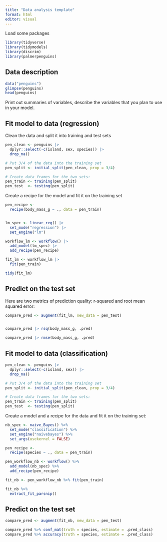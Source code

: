 ```yaml
---
title: "Data analysis template"
format: html
editor: visual
---
```


Load some packages

```r
library(tidyverse)
library(tidymodels)
library(discrim)
library(palmerpenguins)
```

## Data description

```r
data("penguins")
glimpse(penguins)
head(penguins)
```

Print out summaries of variables, describe the variables that you plan to use in your model.

## Fit model to data (regression)

Clean the data and split it into training and test sets

```r
pen_clean <- penguins |> 
  dplyr::select(-c(island, sex, species)) |> 
  drop_na() 

# Put 3/4 of the data into the training set 
pen_split <- initial_split(pen_clean, prop = 3/4)

# Create data frames for the two sets:
pen_train <- training(pen_split)
pen_test  <- testing(pen_split)


```

Create a recipe for the model and fit it on the training set

```r
pen_recipe <- 
  recipe(body_mass_g ~ ., data = pen_train)


lm_spec <- linear_reg() |> 
  set_mode("regression") |> 
  set_engine("lm")

workflow_lm <- workflow() |> 
  add_model(lm_spec) |> 
  add_recipe(pen_recipe)

fit_lm <- workflow_lm |> 
  fit(pen_train)

tidy(fit_lm)
```

## Predict on the test set 

Here are two metrics of prediction quality: r-squared and root mean squared error:

```r
compare_pred <- augment(fit_lm, new_data = pen_test) 


compare_pred |> rsq(body_mass_g, .pred)

compare_pred |> rmse(body_mass_g, .pred)
```

## Fit model to data (classification)

```r
pen_clean <- penguins |>  
  dplyr::select(-c(island, sex)) |> 
  drop_na()

# Put 3/4 of the data into the training set 
pen_split <- initial_split(pen_clean, prop = 3/4)

# Create data frames for the two sets:
pen_train <- training(pen_split)
pen_test  <- testing(pen_split)
```

Create a model and a recipe for the data and fit it on the training set:

```r
nb_spec <- naive_Bayes() %>% 
  set_mode("classification") %>% 
  set_engine("naivebayes") %>% 
  set_args(usekernel = FALSE)  

pen_recipe <- 
  recipe(species ~ ., data = pen_train) 

pen_workflow_nb <- workflow() %>%
  add_model(nb_spec) %>%
  add_recipe(pen_recipe)

fit_nb <- pen_workflow_nb %>% fit(pen_train)

fit_nb %>% 
  extract_fit_parsnip() 
```

## Predict on the test set 

```r
compare_pred <- augment(fit_nb, new_data = pen_test) 

compare_pred %>% conf_mat(truth = species, estimate = .pred_class)
compare_pred %>% accuracy(truth = species, estimate = .pred_class)
```
